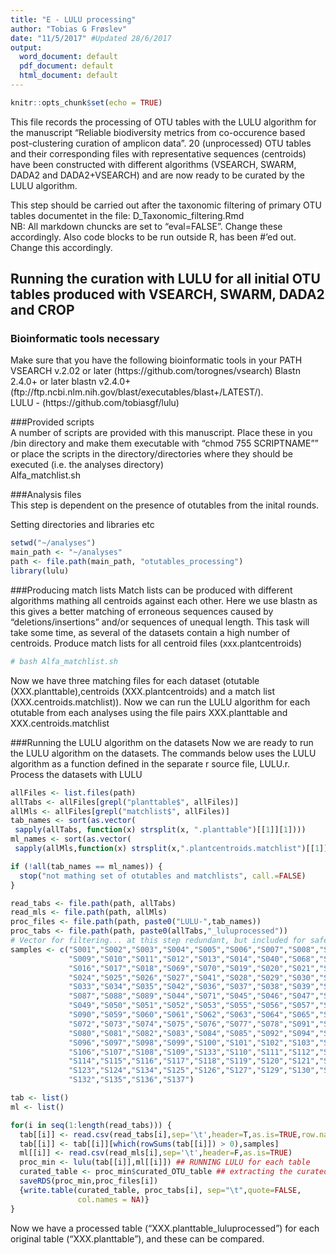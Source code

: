 ```yaml
---
title: "E - LULU processing"
author: "Tobias G Frøslev"
date: "11/5/2017" #Updated 28/6/2017
output:
  word_document: default
  pdf_document: default
  html_document: default
---
```


```r
knitr::opts_chunk$set(echo = TRUE)
```

This file records the processing of OTU tables with the LULU algorithm for the manuscript "Reliable biodiversity metrics from co-occurence based post-clustering curation of amplicon data". 20 (unprocessed) OTU tables and their corresponding files with representative sequences (centroids) have been constructed with different algorithms (VSEARCH, SWARM, DADA2 and DADA2+VSEARCH) and are now ready to be curated by the LULU algorithm.    

This step should be carried out after the taxonomic filtering of primary OTU tables documentet in the file: D_Taxonomic_filtering.Rmd    
NB: All markdown chuncks are set to "eval=FALSE". Change these accordingly. Also code blocks to be run outside R, has been #'ed out. Change this accordingly.  

## Running the curation with LULU for all initial OTU tables produced with VSEARCH, SWARM, DADA2 and CROP 
### Bioinformatic tools necessary
Make sure that you have the following bioinformatic tools in your PATH  
VSEARCH v.2.02 or later (https://github.com/torognes/vsearch)
Blastn 2.4.0+ or later blastn v2.4.0+ (ftp://ftp.ncbi.nlm.nih.gov/blast/executables/blast+/LATEST/).  
LULU - (https://github.com/tobiasgf/lulu)

###Provided scripts  
A number of scripts are provided with this manuscript. Place these in you /bin directory and make them executable with "chmod 755 SCRIPTNAME"" or place the scripts in the directory/directories where they should be executed (i.e. the analyses directory)  
Alfa_matchlist.sh  
  
###Analysis files  
This step is dependent on the presence of otutables from the inital rounds.  

Setting directories and libraries etc
```r
setwd("~/analyses")
main_path <- "~/analyses" 
path <- file.path(main_path, "otutables_processing")
library(lulu)
```

###Producing match lists
Match lists can be produced with different algorithms mathing all centroids against each other. Here we use blastn as this gives a better matching of erroneous sequences caused by "deletions/insertions" and/or sequences of unequal length. This task will take some time, as several of the datasets contain a high number of centroids.
Produce match lists for all centroid files (xxx.plantcentroids)
```r
# bash Alfa_matchlist.sh
```
Now we have three matching files for each dataset (otutable (XXX.planttable),centroids (XXX.plantcentroids) and a match list (XXX.centroids.matchlist)). Now we can run the LULU algorithm for each otutable from each analyses using the file pairs XXX.planttable and XXX.centroids.matchlist

###Running the LULU algorithm on the datasets
Now we are ready to run the LULU algorithm on the datasets. The commands below uses the LULU algorithm as a function defined in the separate r source file, LULU.r.   
Process the datasets with LULU
```r
allFiles <- list.files(path)
allTabs <- allFiles[grepl("planttable$", allFiles)]
allMls <- allFiles[grepl("matchlist$", allFiles)]
tab_names <- sort(as.vector(
 sapply(allTabs, function(x) strsplit(x, ".planttable")[[1]][1])))
ml_names <- sort(as.vector(
 sapply(allMls,function(x) strsplit(x,".plantcentroids.matchlist")[[1]][1])))

if (!all(tab_names == ml_names)) {
  stop("not mathing set of otutables and matchlists", call.=FALSE)
}

read_tabs <- file.path(path, allTabs)
read_mls <- file.path(path, allMls)
proc_files <- file.path(path, paste0("LULU-",tab_names))
proc_tabs <- file.path(path, paste0(allTabs,"_luluprocessed"))
# Vector for filtering... at this step redundant, but included for safety
samples <- c("S001","S002","S003","S004","S005","S006","S007","S008","S067",
             "S009","S010","S011","S012","S013","S014","S040","S068","S015",
             "S016","S017","S018","S069","S070","S019","S020","S021","S022",
             "S024","S025","S026","S027","S041","S028","S029","S030","S032",
             "S033","S034","S035","S042","S036","S037","S038","S039","S086",
             "S087","S088","S089","S044","S071","S045","S046","S047","S048",
             "S049","S050","S051","S052","S053","S055","S056","S057","S058",
             "S090","S059","S060","S061","S062","S063","S064","S065","S066",
             "S072","S073","S074","S075","S076","S077","S078","S091","S079",
             "S080","S081","S082","S083","S084","S085","S092","S094","S095",
             "S096","S097","S098","S099","S100","S101","S102","S103","S104",
             "S106","S107","S108","S109","S133","S110","S111","S112","S113",
             "S114","S115","S116","S117","S118","S119","S120","S121","S122",
             "S123","S124","S134","S125","S126","S127","S129","S130","S131",
             "S132","S135","S136","S137")

tab <- list()
ml <- list()

for(i in seq(1:length(read_tabs))) {
  tab[[i]] <- read.csv(read_tabs[i],sep='\t',header=T,as.is=TRUE,row.names = 1)
  tab[[i]] <- tab[[i]][which(rowSums(tab[[i]]) > 0),samples]
  ml[[i]] <- read.csv(read_mls[i],sep='\t',header=F,as.is=TRUE)
  proc_min <- lulu(tab[[i]],ml[[i]]) ## RUNNING LULU for each table
  curated_table <- proc_min$curated_OTU_table ## extracting the curated table
  saveRDS(proc_min,proc_files[i])
  {write.table(curated_table, proc_tabs[i], sep="\t",quote=FALSE, 
               col.names = NA)}
}
```
Now we have a processed table ("XXX.planttable_luluprocessed") for each original table ("XXX.planttable"), and these can be compared.
